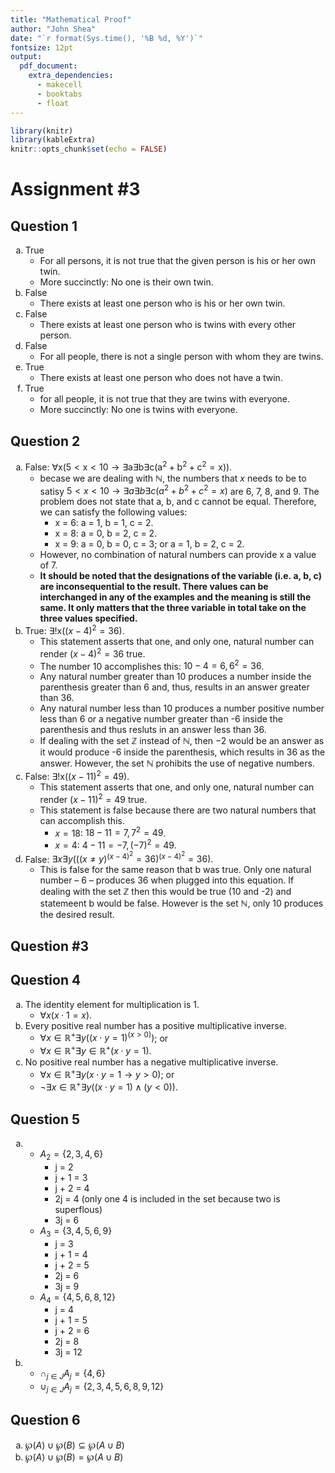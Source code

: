 ```yaml
---
title: "Mathematical Proof"
author: "John Shea"
date: "`r format(Sys.time(), '%B %d, %Y')`"
fontsize: 12pt
output:
  pdf_document:
    extra_dependencies:
      - makecell
      - booktabs
      - float
---
```


```r
library(knitr)
library(kableExtra)
knitr::opts_chunk$set(echo = FALSE)
```

# Assignment \#3

## Question 1

a. True
    - For all persons, it is not true that the given person is his or her own
      twin.
    - More succinctly: No one is their own twin.
b. False
    - There exists at least one person who is his or her own twin.
c. False
    - There exists at least one person who is twins with every other person.
d. False
    - For all people, there is not a single person with whom they are twins.
e. True
    - There exists at least one person who does not have a twin.
f. True
    - for all people, it is not true that they are twins with everyone.
    - More succinctly: No one is twins with everyone.

## Question 2

a. False: $\forall \textrm{x}(5 < \textrm{x} < 10 \rightarrow \exists
      \textrm{a} \exists \textrm{b} \exists
      \textrm{c}(\textrm{a}^2+\textrm{b}^2+\textrm{c}^2=\textrm{x})).$
    - becase we are dealing with $\mathbb{N}$, the numbers that $x$ needs to be to
      satisy $5<x<10\rightarrow \exists a \exists b \exists c(a^2+b^2+c^2=x)$ are 6,
      7, 8, and 9. The problem does not state that a, b, and c cannot be equal.
      Therefore, we can satisfy the following values:
        - x = 6: a = 1, b = 1, c = 2.
        - x = 8: a = 0, b = 2, c = 2.
        - x = 9: a = 0, b = 0, c = 3; or a = 1, b = 2, c = 2.
    - However, no combination of natural numbers can provide x a value of 7.
    - **It should be noted that the designations of the variable (i.e. a, b, c) are
      inconsequential to the result. There values can be interchanged in any of the
      examples and the meaning is still the same. It only matters that the three
      variable in total take on the three values specified.**
b. True: $\exists!\textrm{x}((x-4)^2=36).$
    - This statement asserts that one, and only one, natural number can render
      $(x-4)^2 = 36$ true.
    - The number 10 accomplishes this: $10 - 4 = 6, 6^2=36$.
    - Any natural number greater than 10 produces a number inside the parenthesis
      greater than 6 and, thus, results in an answer greater than 36.
    - Any natural number less than 10 produces a number positive number less
      than 6 or a negative number greater than -6 inside the parenthesis and
      thus resluts in an answer less than 36.
    - If dealing with the set $\mathbb{Z}$ instead of $\mathbb{N}$, then $-2$ would
      be an answer as it would produce -6 inside the parenthesis, which results in
      $36$ as the answer. However, the set $\mathbb{N}$ prohibits the use of
      negative numbers.
c. False: $\exists!\textrm{x}((x-11)^2=49).$
    - This statement asserts that one, and only one, natural number can render
      $(x-11)^2=49$ true.
    - This statement is false because there are two natural numbers that can
      accomplish this.
        - $x = 18$: $18-11=7, 7^2=49$.
        - $x=4$: $4-11=-7, (-7)^2=49$.
d. False: $\exists x \exists y(((x \ne y)^(x-4)^2=36)^(x-4)^2=36).$
    - This is false for the same reason that b was true. Only one natural number --
      6 -- produces 36 when plugged into this equation. If dealing with the set
      $\mathbb{Z}$ then this would be true (10 and -2) and statemeent b would be
      false. However is the set $\mathbb{N}$, only 10 produces the desired result.

## Question #3

\input{question_three.tex}

## Question 4

a. The identity element for multiplication is 1.
    - $\forall x(x \cdot 1 = x).$

b. Every positive real number has a positive multiplicative inverse.
    - $\forall x \in \mathbb{R}^+ \exists y((x \cdot y = 1) ^ (x > 0))$; or
    - $\forall x \in \mathbb{R}^+ \exists y \in \mathbb{R}^+(x \cdot y = 1).$

c. No positive real number has a negative multiplicative inverse.
    - $\forall x \in \mathbb{R}^+ \exists y(x \cdot y = 1 \rightarrow y > 0)$;
      or
    - $\neg\exists x \in \mathbb{R}^+ \exists y((x \cdot y = 1) \land (y < 0)).$


## Question 5

a.
    - $A_2 = \{2, 3, 4, 6\}$
        - j = 2
        - j + 1 = 3
        - j + 2 = 4
        - 2j = 4 (only one 4 is included in the set
          because two is superflous)
        - 3j = 6
    - $A_3 = \{3, 4, 5, 6, 9\}$
        - j = 3
        - j + 1 = 4
        - j + 2 = 5
        - 2j = 6
        - 3j = 9
    - $A_4 = \{4, 5, 6, 8, 12\}$
        - j = 4
        - j + 1 = 5
        - j + 2 = 6
        - 2j = 8
        - 3j = 12
b.
    - $\cap_{j \in J} A_j = \{4, 6\}$
    - $\cup_{j \in J} A_j = \{2, 3, 4, 5, 6, 8, 9, 12\}$


## Question 6

a. $\wp(A) \cup \wp(B) \subseteq \wp(A \cup B)$
b. $\wp(A) \cup \wp(B) = \wp(A \cup B)$
